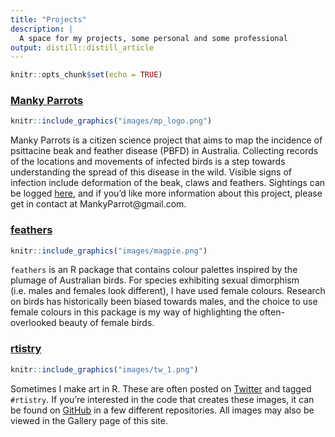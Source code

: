 ```yaml
---
title: "Projects"
description: | 
  A space for my projects, some personal and some professional
output: distill::distill_article
---
```


```r
knitr::opts_chunk$set(echo = TRUE)
```


### [Manky Parrots](https://tinyurl.com/MankyParrots)

::: {.floating}

```r
knitr::include_graphics("images/mp_logo.png")
```

Manky Parrots is a citizen science project that aims to map the incidence of 
psittacine beak and feather disease (PBFD) in Australia. Collecting records of 
the locations and movements of infected birds is a step towards understanding 
the spread of this disease in the wild. Visible signs of infection include 
deformation of the beak, claws and feathers. Sightings can be logged 
[here](https://tinyurl.com/MankyParrots), and if you'd like more information 
about this project, please get in contact at MankyParrot@gmail.com.

:::


### [feathers](https://github.com/shandiya/feathers)

::: {.floating}

```r
knitr::include_graphics("images/magpie.png")
```

`feathers` is an R package that contains colour palettes inspired by the plumage of Australian birds. For species exhibiting sexual dimorphism (i.e. males and females look different), I have used female colours. Research on birds has historically been biased towards males, and the choice to use female colours in this package is my way of highlighting the often-overlooked beauty of female birds.

:::


### [rtistry](https://github.com/shandiya/twirly-whirly)

::: {.floating}

```r
knitr::include_graphics("images/tw_1.png")
```

Sometimes I make art in R. These are often posted on [Twitter](https://twitter.com/ShandiyaB) and tagged `#rtistry`. If you're interested in the code that creates these images, it can be found on [GitHub](https://github.com/shandiya) in a few different repositories. All images may also be viewed in the Gallery page of this site. 

:::


